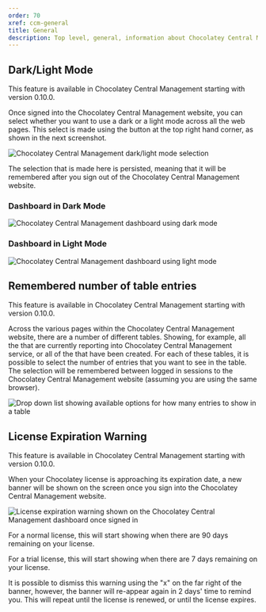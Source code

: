 ```yaml
---
order: 70
xref: ccm-general
title: General
description: Top level, general, information about Chocolatey Central Management Website functionality
---
```


## Dark/Light Mode

<Callout type="info">
    This feature is available in Chocolatey Central Management starting with version 0.10.0.
</Callout>

Once signed into the Chocolatey Central Management website, you can select whether you want to use a dark or a light mode across all the web pages.  This select is made using the button at the top right hand corner, as shown in the next screenshot.

![Chocolatey Central Management dark/light mode selection](/images/ccm-playwright/dashboard/dropdown-menu-theme-toggle.png)

The selection that is made here is persisted, meaning that it will be remembered after you sign out of the Chocolatey Central Management website.

### Dashboard in Dark Mode

![Chocolatey Central Management dashboard using dark mode](/images/ccm-playwright/dashboard/dark-mode.png)

### Dashboard in Light Mode

![Chocolatey Central Management dashboard using light mode](/images/ccm-playwright/dashboard/light-mode.png)

## Remembered number of table entries

<Callout type="info">
    This feature is available in Chocolatey Central Management starting with version 0.10.0.
</Callout>

Across the various pages within the Chocolatey Central Management website, there are a number of different tables. Showing, for example, all the <Xref title="Computers" value="ccm-computers" /> that are currently reporting into Chocolatey Central Management service, or all of the <Xref title="Deployment Plans" value="ccm-deployments" /> that have been created.  For each of these tables, it is possible to select the number of entries that you want to see in the table.  The selection will be remembered between logged in sessions to the Chocolatey Central Management website (assuming you are using the same browser).

![Drop down list showing available options for how many entries to show in a table](/images/ccm-playwright/computers/dropdown-number-of-table-entries.png)

## License Expiration Warning

<Callout type="info">
    This feature is available in Chocolatey Central Management starting with version 0.10.0.
</Callout>

When your Chocolatey license is approaching its expiration date, a new banner will be shown on the <Xref title="Dashboard" value="ccm-dashboard" /> screen once you sign into the Chocolatey Central Management website.

![License expiration warning shown on the Chocolatey Central Management dashboard once signed in](/images/ccm-playwright/dashboard/alert-license-expiring.png)

For a normal license, this will start showing when there are 90 days remaining on your license.

For a trial license, this will start showing when there are 7 days remaining on your license.

It is possible to dismiss this warning using the "x" on the far right of the banner, however, the banner will re-appear again in 2 days' time to remind you.  This will repeat until the license is renewed, or until the license expires.